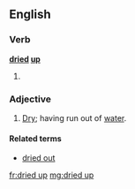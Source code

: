 ==English==
===Verb===
'''[[dried]] [[up]]'''
# {{past of|[[dry up]]}}

===Adjective===
{{en-adj|pos=[[dried]] [[up]]}}
# [[dry|Dry]]; having run out of [[water]].

====Related terms====
*[[dried out]]

[[fr:dried up]]
[[mg:dried up]]
